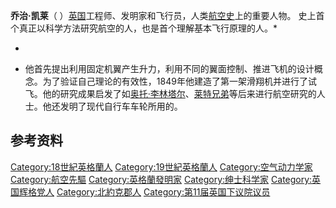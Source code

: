 '''乔治·凯莱'''（{{lang-en|George Cayley}}  {{bd|1773年|12月27日|1857年|12月15日}}）[[英国|英国]]工程师、发明家和飞行员，人类[[航空史|航空史]]上的重要人物。 史上首个真正以科学方法研究航空的人，也是首个理解基本飞行原理的人。<ref name="Father of aviation">*{{cite web 
 |title=Sir George Cayley 
 |url=http://www.flyingmachines.org/cayl.html 
 |publisher=Flyingmachines.org 
 |accessdate=26 July 2009 
 |archive-date=2018-10-18 
 |archive-url=https://web.archive.org/web/20181018132409/http://www.flyingmachines.org/cayl.html 
 |dead-url=no 
 }}
*{{cite web 
 |title=The Pioneers: Aviation and Airmodelling 
 |url=http://www.ctie.monash.edu.au/hargrave/cayley.html 
 |publisher= 
 |accessdate=26 July 2009 
 |archive-date=2019-02-08 
 |archive-url=https://web.archive.org/web/20190208172151/http://www.ctie.monash.edu.au/hargrave/cayley.html 
 |dead-url=no 
 }}
*{{cite web 
 |title=U.S Centennial of Flight Commission – Sir George Cayley. 
 |url=http://www.centennialofflight.gov/essay/Prehistory/Cayley/PH2.htm 
 |accessdate=10 September 2008 
 |url-status=dead 
 |archiveurl=https://web.archive.org/web/20080920052758/http://centennialofflight.gov/essay/Prehistory/Cayley/PH2.htm 
 |archivedate=2008-09-20 
 |dead-url=no 
 }}</ref>他首先提出利用固定机翼产生升力，利用不同的翼面控制、推进飞机的设计概念。为了验证自己理论的有效性，1849年他建造了第一架滑翔机并进行了试飞。他的研究成果启发了如[[奥托·李林塔尔|奥托·李林塔尔]]、[[莱特兄弟|莱特兄弟]]等后来进行航空研究的人士。他还发明了现代自行车车轮所用的{{le|钢丝轮|Wire wheel}}。

==参考资料==
{{reflist}}

{{DEFAULTSORT:Cayley, George}}
[[Category:18世紀英格蘭人|Category:18世紀英格蘭人]]
[[Category:19世紀英格蘭人|Category:19世紀英格蘭人]]
[[Category:空气动力学家|Category:空气动力学家]]
[[Category:航空先驅|Category:航空先驅]]
[[Category:英格蘭發明家|Category:英格蘭發明家]]
[[Category:绅士科学家|Category:绅士科学家]]
[[Category:英国辉格党人|Category:英国辉格党人]]
[[Category:北約克郡人|Category:北約克郡人]]
[[Category:第11届英国下议院议员|Category:第11届英国下议院议员]]